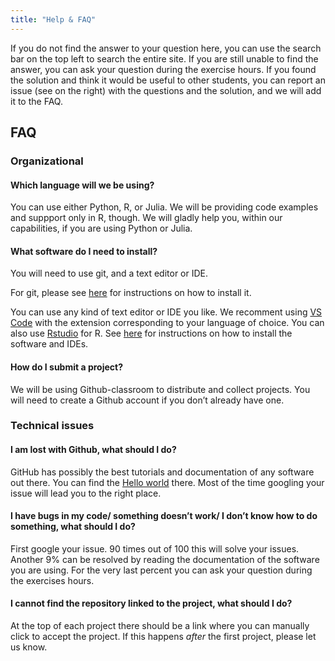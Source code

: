 ```yaml
---
title: "Help & FAQ"
---
```


::: callout-tip
If you do not find the answer to your question here, you can use the search bar on the top left to search the entire site. If you are still unable to find the answer, you can ask your question during the exercise hours. If you found the solution and think it would be useful to other students, you can  report an issue (see on the right) with the questions and the solution, and we will add it to the FAQ.
:::

## FAQ

### Organizational

#### Which language will we be using?

You can use either Python, R, or Julia. We will be providing code examples and suppport only in R, though. We will gladly help you, within our capabilities, if you are using Python or Julia.



#### What software do I need to install?

You will need to use git, and a text editor or IDE.

For git, please see [here](https://math-517.github.io/math_517_website/resources/tutorials/github.html) for instructions on how to install it.

You can use any kind of text editor or IDE you like. We recomment using [VS Code](https://code.visualstudio.com/) with the extension corresponding to your language of choice. You can also use [Rstudio](https://rstudio.com/products/rstudio/download/) for R. See [here](https://math-517.github.io/math_517_website/resources/tutorials/installing_software.html) for instructions on how to install the software and IDEs.

#### How do I submit a project?

We will be using Github-classroom to distribute and collect projects. You will need to create a Github account if you don't already have one.


### Technical issues

#### I am lost with Github, what should I do?

GitHub has possibly the best tutorials and documentation of any software out there. You can find the [Hello world](https://docs.github.com/en/get-started/quickstart/hello-world) there. Most of the time googling your issue will lead you to the right place.


#### I have bugs in my code/ something doesn't work/ I don't know how to do something, what should I do?

First google your issue. 90 times out of 100 this will solve your issues. Another 9% can be resolved by reading the documentation of 
the software you are using. For the very last percent you can ask your question during the exercises hours. 


#### I cannot find the repository linked to the project, what should I do?

At the top of each project there should be a link where you can manually click to accept the project. If this happens *after* the first project, please let us know.
